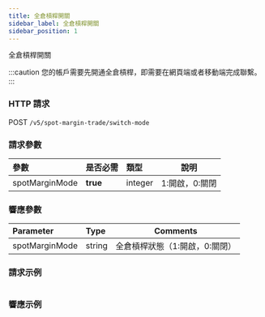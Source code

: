 ```yaml
---
title: 全倉槓桿開關
sidebar_label: 全倉槓桿開關
sidebar_position: 1
---
```

全倉槓桿開關

:::caution
您的帳戶需要先開通全倉槓桿，即需要在網頁端或者移動端完成聯繫。
:::

### HTTP 請求
POST `/v5/spot-margin-trade/switch-mode`

### 請求參數
| 參數 | 是否必需 | 類型 | 說明|
|:----- |:-------|:-----|------ |
|spotMarginMode |**true** |integer |1:開啟，0:關閉 |

### 響應參數
| Parameter | Type | Comments|
|:----- |:-----|----- |
|spotMarginMode |string |全倉槓桿狀態（1:開啟，0:關閉）|

### 請求示例

<Tabs>
<TabItem value="console" label="Console">

```http

```

</TabItem>
</Tabs>

### 響應示例

<Tabs>
<TabItem value="js linear" label="linear">

```json

```
</TabItem>
</Tabs>
